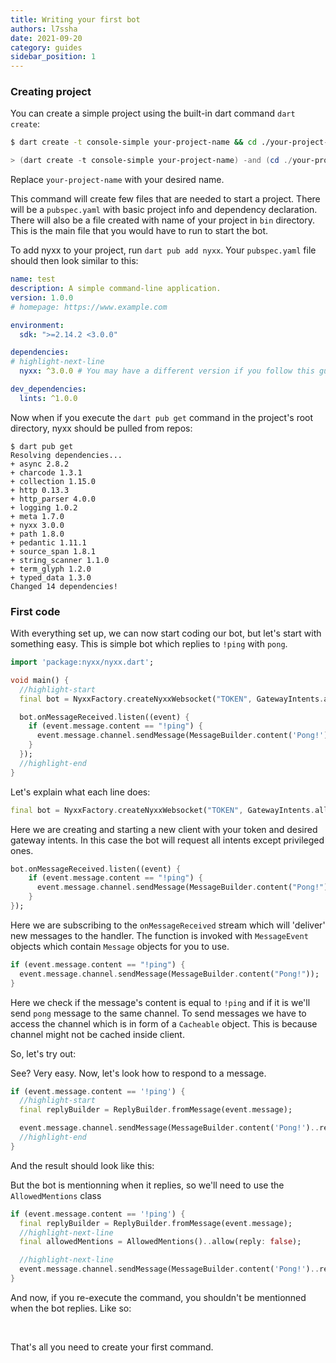```yaml
---
title: Writing your first bot
authors: l7ssha
date: 2021-09-20
category: guides
sidebar_position: 1
---
```



### Creating project

You can create a simple project using the built-in dart command `dart create`:
<Tabs>
<TabItem value="bash" label="Bash">

```bash
$ dart create -t console-simple your-project-name && cd ./your-project-name
```

</TabItem>
<TabItem value="powershell" label="PowerShell">

```ps1
> (dart create -t console-simple your-project-name) -and (cd ./your-project-name)
```

</TabItem>
</Tabs>

Replace `your-project-name` with your desired name.

This command will create few files that are needed to start a project. There will be a `pubspec.yaml` with basic project info and dependency declaration. There will also be a file created with name of your project in `bin` directory. This is the main file that you would have to run to start the bot.

<!--truncate-->

To add nyxx to your project, run `dart pub add nyxx`. Your `pubspec.yaml` file should then look similar to this:

```yml title="./pubspec.yaml"
name: test
description: A simple command-line application.
version: 1.0.0
# homepage: https://www.example.com

environment:
  sdk: ">=2.14.2 <3.0.0"

dependencies:
# highlight-next-line
  nyxx: ^3.0.0 # You may have a different version if you follow this guide 

dev_dependencies:
  lints: ^1.0.0
```

Now when if you execute the `dart pub get` command in the project's root directory, nyxx should be pulled from repos:

```
$ dart pub get
Resolving dependencies...
+ async 2.8.2
+ charcode 1.3.1
+ collection 1.15.0
+ http 0.13.3
+ http_parser 4.0.0
+ logging 1.0.2
+ meta 1.7.0
+ nyxx 3.0.0
+ path 1.8.0
+ pedantic 1.11.1
+ source_span 1.8.1
+ string_scanner 1.1.0
+ term_glyph 1.2.0
+ typed_data 1.3.0
Changed 14 dependencies!
```

### First code

With everything set up, we can now start coding our bot, but let's start with something easy.
This is simple bot which replies to `!ping` with `pong`.

```dart title="./bin/your_project_name.dart"
import 'package:nyxx/nyxx.dart';

void main() {
  //highlight-start
  final bot = NyxxFactory.createNyxxWebsocket("TOKEN", GatewayIntents.allUnprivileged);

  bot.onMessageReceived.listen((event) {
    if (event.message.content == "!ping") {
      event.message.channel.sendMessage(MessageBuilder.content('Pong!'));
    }
  });
  //highlight-end
}
```

Let's explain what each line does:

```dart title="./bin/your_project_name.dart"
final bot = NyxxFactory.createNyxxWebsocket("TOKEN", GatewayIntents.allUnprivileged);
```

Here we are creating and starting a new client with your token and desired gateway intents.
In this case the bot will request all intents except privileged ones.

```dart
bot.onMessageReceived.listen((event) {
    if (event.message.content == "!ping") {
      event.message.channel.sendMessage(MessageBuilder.content("Pong!"));
    }
});
```

Here we are subscribing to the `onMessageReceived` stream which will 'deliver' new messages to the handler.
The function is invoked with `MessageEvent` objects which contain `Message` objects for you to use.

```dart title="./bin/your_project_name.dart"
if (event.message.content == "!ping") {
  event.message.channel.sendMessage(MessageBuilder.content("Pong!"));
}
```

Here we check if the message's content is equal to `!ping` and if it is we'll send `pong` message to the same channel. To send messages we have to access the channel which is in form of a `Cacheable` object. This is because channel might not
be cached inside client.

So, let's try out:

<PingCommand />

See? Very easy.
Now, let's look how to respond to a message.
```dart title="./bin/your_project_name.dart"
if (event.message.content == '!ping') {
  //highlight-start
  final replyBuilder = ReplyBuilder.fromMessage(event.message);

  event.message.channel.sendMessage(MessageBuilder.content('Pong!')..replyBuilder = replyBuilder);
  //highlight-end
}
```

And the result should look like this:
<PingCommandReplied ping={true} />

But the bot is mentionning when it replies, so we'll need to use the `AllowedMentions` class
```dart title="./bin/your_project_name.dart"
if (event.message.content == '!ping') {
  final replyBuilder = ReplyBuilder.fromMessage(event.message);
  //highlight-next-line
  final allowedMentions = AllowedMentions()..allow(reply: false);

  //highlight-next-line
  event.message.channel.sendMessage(MessageBuilder.content('Pong!')..replyBuilder = replyBuilder..allowedMentions = allowedMentions);
}
```
And now, if you re-execute the command, you shouldn't be mentionned when the bot replies.
Like so:

<PingCommandReplied />

<br />

That's all you need to create your first command.